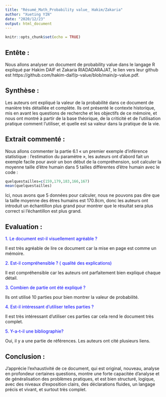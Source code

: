 ---
title: "Résumé_Math_Probability value_ Hakim/Zakaria"
author: "Xueting YIN"
date: "2020/12/23"
output: html_document
---

```{r setup, include=FALSE}
knitr::opts_chunk$set(echo = TRUE)
```

## Entête : 
Nous allons analyser un document de probability value dans le langage R expliqué par Hakim DAIF et Zakaria RIADADARAJAT, le lien vers leur github est https://github.com/hakim-daif/p-value/blob/main/p-value.pdf.

## Synthèse :
Les auteurs ont expliqué la valeur de la probabilité dans ce document de manière très détaillée et complète. Ils ont présenté le contexte historique, mis en avant les questions de recherche et les objectifs de ce mémoire, et nous ont montré à partir de la base théorique, de la criticité et de l'utilisation pratique comment l'utiliser, et quelle est sa valeur dans la pratique de la vie.

## Extrait commenté :
Nous allons commenter la partie 6.1 « un premier exemple d’inférence statistique : l’estimation du paramètre », les auteurs ont d’abord fait un exemple facile pour avoir un bon début de la compréhension, soit calculer la moyenne taille d’être humain dans 5 tailles différentes d’être humain avec le code :

```{r}
quelquestailles=c(159,179,183,166,167)
mean(quelquestailles)
```

Ici, nous avons que 5 données pour calculer, nous ne pouvons pas dire que la taille moyenne des êtres humains est 170.8cm, donc les auteurs ont introduit un échantillon plus grand pour montrer que le résultat sera plus correct si l’échantillon est plus grand. 

## Evaluation : 
<font color=blue>1.	Le document est-il visuellement agréable ? </font>

Il est très agréable de lire ce document car la mise en page est comme un mémoire. 

<font color=blue>2.	Est-il compréhensible ? ( qualité des explications)</font>

Il est compréhensible car les auteurs ont parfaitement bien expliqué chaque détail.

<font color=blue>3.	Combien de partie ont été expliqué ? </font>

Ils ont utilisé 10 parties pour bien montrer la valeur de probabilité.

<font color=blue>4.	Est-il intéressant d’utiliser telles parties ? </font>

Il est très intéressant d’utiliser ces parties car cela rend le document très complet.

<font color=blue>5.	Y-a-t-il une bibliographie? </font>

Oui, il y a une partie de références. Les auteurs ont cité plusieurs liens.

## Conclusion : 
J'apprécie l'exhaustivité de ce document, qui est original, nouveau, analyse en profondeur certaines questions, montre une forte capacitée d'analyse et de généralisation des problèmes pratiques, et est bien structuré, logique, avec des niveaux d'exposition clairs, des déclarations fluides, un langage précis et vivant, et surtout très complet. 


